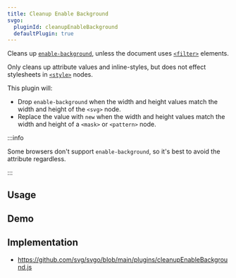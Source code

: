 ```yaml
---
title: Cleanup Enable Background
svgo:
  pluginId: cleanupEnableBackground
  defaultPlugin: true
---
```


Cleans up [`enable-background`](https://developer.mozilla.org/docs/Web/SVG/Attribute/enable-background), unless the document uses [`<filter>`](https://developer.mozilla.org/docs/Web/SVG/Element/filter) elements.

Only cleans up attribute values and inline-styles, but does not effect stylesheets in [`<style>`](https://developer.mozilla.org/docs/Web/SVG/Element/style) nodes.

This plugin will:

- Drop `enable-background` when the width and height values match the width and height of the `<svg>` node.
- Replace the value with `new` when the width and height values match the width and height of a `<mask>` or `<pattern>` node.

:::info

Some browsers don't support `enable-background`, so it's best to avoid the attribute regardless.

:::

## Usage

<PluginUsage />

## Demo

<PluginDemo />

## Implementation

- https://github.com/svg/svgo/blob/main/plugins/cleanupEnableBackground.js
